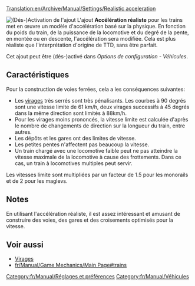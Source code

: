 [[Translation:en/Archive/Manual/Settings/Realistic acceleration]]

[[File:en/Archive/Manual/Settings/Realistic acceleration config.png|frame|right|(Dés-)Activation de l'ajout]]
L'ajout '''Accélération réaliste''' pour les trains met en œuvre un modèle d'accélération basé sur la physique. En fonction du poids du train, de la puissance de la locomotive et du degré de la pente, en montée ou en descente, l'accélération sera modifiée. Cela est plus réaliste que l'interprétation d'origine de TTD, sans être parfait.

Cet ajout peut être (dés-)activé dans ''Options de configuration - Véhicules''.

==Caractéristiques==
Pour la construction de voies ferrées, cela a les conséquences suivantes:
* Les [[fr/Community/Virage|virages]] très serrés sont très pénalisants. Les courbes à 90 degrés sont une vitesse limite de 61 km/h, deux virages successifs à 45 degrés dans la même direction sont limités à 88km/h.
* Pour les virages moins prononcés, la vitesse limite est calculée d'après le nombre de changements de direction sur la longueur du train, entre autres.
* Les dépôts et les gares ont des limites de vitesse.
* Les petites pentes n'affectent pas beaucoup la vitesse.
* Un train chargé avec une locomotive faible peut ne pas atteindre la vitesse maximale de la locomotive à cause des frottements. Dans ce cas, un train à locomotives multiples peut servir.

Les vitesses limite sont multipliées par un facteur de 1.5 pour les monorails et de 2 pour les maglevs.

==Notes==
En utilisant l'accélération réaliste, il est assez intéressant et amusant de construire des voies, des gares et des croisements optimisés pour la vitesse.

==Voir aussi==
* [[fr/Community/Virage|Virages]]
* [[fr/Manual/Game Mechanics/Main Page#trains]]

[[Category:fr/Manual/Réglages et préférences]]
[[Category:fr/Manual/Véhicules]]